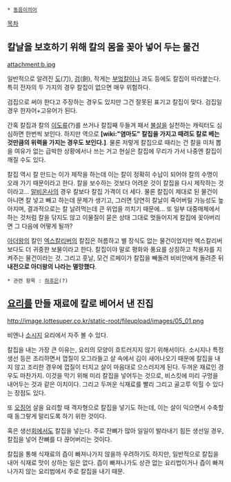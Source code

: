  * [[동음이의어]]

[[목차]]
== 칼날을 보호하기 위해 칼의 몸을 꽂아 넣어 두는 물건 ==
attachment:b.jpg

일반적으로 알려진 [[도]](刀), [[검]](劍), 작게는 [[부엌칼]]이나 과도 등에도 칼집이 따라붙는다. 특히 전자의 두 가지의 경우 칼집이 없으면 매우 위험하다.

검집으로 써야 한다고 주장하는 경우도 있지만 그건 잘못된 표기고 칼집이 맞다. 검집일 경우 한자어+고유어가 된다.

간혹 칼집과 칼의 [[이도류]](?)를 쓰거나 칼집째 두들겨 패서 [[불살]]을 실천하는 캐릭터도 심심하면 한번씩 보인다. 하지만 역으로 '''[wiki:"염마도" 칼집을 가지고 때려도 칼로 베는 것만큼의 위력을 가지는 경우도 보인다.]'''. 물론 저렇게 칼집으로 때리는 건 칼을 미처 뽑을 여유가 없는 급박한 상황에서나 쓰는 거고 현실은 칼집에 무리가 가서 나중엔 칼집이 깨질 수도 있다. 

칼집 역시 칼 만드는 이가 제작을 하는데 이는 칼이 정확히 수납이 되어야 칼의 수명이 오래 가기 때문이라고 한다. 칼을 보수하는 것보다 어려운 것이 칼집을 다시 제작하는 것이라고... [[알비온]]사의 경우 칼보다 칼집 가격이 더 세다.
물론 칼집이 제대로 된 물건이 아니면 칼 넣고 빼고 하는데 문제가 생기고, 그러면 당연히 칼날이 죽어버릴 가능성도 높아지며, 결과적으로는 칼 날려먹는데 큰 위업을 끼치기 때문에... 또 일부 대중매체에서 하는 것처럼 칼을 닦지도 않고 이물질이 묻은 상태 그대로 멋들어지게 칼집에 꽂아버리면 그 다음에 어떻게 될까?

[[아더왕]]의 칼인 [[엑스칼리버]]의 칼집은 허름하고 별 장식도 없는 물건이었지만 엑스칼리버보다도 더 귀중한 보물이라고 한다. 칼집이야 말로 평화와 풍요를 상징하고 착용자를 지켜주는 물건이라는 것. 그리고 훗날, 모건 르페이가 칼집을 빼돌려 비비안에게 돌려준 뒤 '''내전으로 아더왕의 나라는 멸망했다'''.

 * 관련 항목 : [[하후은]](?)

== [[요리]]를 만들 재료에 칼로 베어서 낸 진집 ==
http://image.lottesuper.co.kr/static-root/fileupload/images/05_01.png

비엔나 [[소시지]] 요리에서 자주 볼 수 있다.

칼집을 내는 가장 큰 이유는, 요리의 모양이 흐트러지지 않기 위해서이다. 소시지나 특정 생선 등은 조리하면서 껍질이 오그라들고 살 속에서 김이 새어나오기 때문에 칼집을 내지 않고 조리한 경우에 껍질이 터지고 살이 마음대로 으스러지게 된다. 두꺼운 재료인 경우도 마찬가지. 이것을 막기 위해 미리 칼집을 넣어두는 것으로, 비스킷에 미리 구멍을 내어두는 것과 같은 이치이다. 그리고 두꺼운 식재료를 빨리 그리고 골고루 익힐 수 있다는 장점도 있다.

또 [[오징어]] 살을 요리할 때 격자형으로 칼집을 넣기도 하는데, 이는 살이 익으면서 수축할 때 동그랗게 말리도록 하기 위한 것이다.

혹은 생선[[회]]에서도 칼집을 넣는다. 주로 잔뼈가 많아 일일이 발라내기 힘든 생선일 경우, 칼집을 넣어 잔뼈를 다 끊어버리는 것이다.

칼집을 통해 식재료의 즙이 빠져나가지 않을까 우려하기도 하지만, 일반적으로 칼집을 내어 식재료 맛이 상하는 일은 없다. 즙이 빠져나가도 상관 없는 요리법이거나 즙이 빠져나가지 않는 요리법에서 주로 칼집을 내기 때문.

